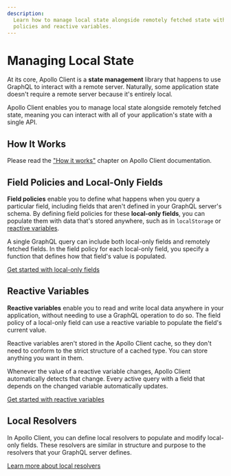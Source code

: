 ```yaml
---
description:
  Learn how to manage local state alongside remotely fetched state with Apollo Client, using field
  policies and reactive variables.
---
```


# Managing Local State

At its core, Apollo Client is a **state management** library that happens to use GraphQL to interact
with a remote server. Naturally, some application state doesn't require a remote server because it's
entirely local.

Apollo Client enables you to manage local state alongside remotely fetched state, meaning you can
interact with all of your application's state with a single API.

## How It Works

Please read the
["How it works"](https://www.apollographql.com/docs/react/local-state/local-state-management/#how-it-works)
chapter on Apollo Client documentation.

## Field Policies and Local-Only Fields

**Field policies** enable you to define what happens when you query a particular field, including
fields that aren't defined in your GraphQL server's schema. By defining field policies for these
**local-only fields**, you can populate them with data that's stored anywhere, such as in
`localStorage` or [reactive variables](#reactive-variables).

A single GraphQL query can include both local-only fields and remotely fetched fields. In the field
policy for each local-only field, you specify a function that defines how that field's value is
populated.

[Get started with local-only fields](./managing-state-with-field-policies)

## Reactive Variables

**Reactive variables** enable you to read and write local data anywhere in your application, without
needing to use a GraphQL operation to do so. The field policy of a local-only field can use a
reactive variable to populate the field's current value.

Reactive variables aren't stored in the Apollo Client cache, so they don't need to conform to the
strict structure of a cached type. You can store anything you want in them.

Whenever the value of a reactive variable changes, Apollo Client automatically detects that change.
Every active query with a field that depends on the changed variable automatically updates.

[Get started with reactive variables](./reactive-variables)

## Local Resolvers

In Apollo Client, you can define local resolvers to populate and modify local-only fields. These
resolvers are similar in structure and purpose to the resolvers that your GraphQL server defines.

[Learn more about local resolvers](https://www.apollographql.com/docs/react/local-state/local-resolvers/)
